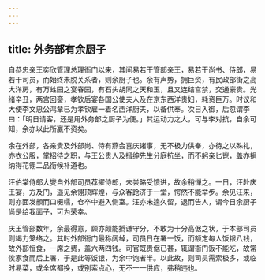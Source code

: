 ```yaml
---
---
---
```

title: 外务部有余厨子
---



自恭忠亲王奕欣管理总理衙门以来，其间易若干管部亲王，易若干尚书、侍郎，易若干司员，而始终未脱关系者，则余厨子也。余有声势，拥巨资，有民政部街之高大洋房，有万甡园之宴春园，有石头胡同之天和玉，且又连结宫禁，交通豪贵。光绪辛丑，两宫回銮，孝钦后宴各国公使夫人及在京东西洋贵妇，耗资巨万。时议和大使李文忠公鸿章已为孝钦雇一着名西洋厨夫，以备供奉。次日入御，后忽谓李曰：「明日请客，还是用外务部之厨子为便。」其运动力之大，可与李对抗，自余可知，余亦以此所赢不资矣。

余在外部，各亲贵及外部尚、侍有燕会喜庆诸事，无不极力供奉，亦待之以殊礼，亦衣公服，掌招待之职，与王公贵人及搢绅先生分庭抗坐，而不躬亲匕鬯，盖亦捐纳得花翎二品衔候补道也。

汪伯棠侍郎大燮自外部司员荐擢侍郎，未尝略受馈进，故余稍惮之。一日，汪赴庆王宴，方及门，遥见余翎顶辉煌，与众客跄济于一堂，愕然不能举步。余见汪来，则亦面发頳而口嗫嚅，仓卒中避入侧室。汪亦未遑久留，退而告人，谓今日余厨子尚是给我面子，可为荣幸。

庆王管部数年，余最得意，顾亦颇能撝谦守分，不敢为十分高倨之状，于本部司员则竭力笼络之。其时外部衙门最称阔绰，司员日在署一饭，而额定每人饭银八钱，故外部恒食，一席之费，盖六两四钱。司官既贵倨已甚，辄谓衙门饭不能吃，故常俟家食而后上署，于是此等饭银，为余中饱者半。以此故，则司员需索极多，或临时易菜，或全席都换，或别索点心，无不一一供应，弗稍违也。